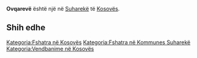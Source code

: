 {{Fshat në 
 | Emri                = Ovqarevë
 | EmriAlt                = 
 | NAME_SHORT_FORM=      
 | NAME_GENERIC=      
 | NAME_SORT_NAME_RO=      OVQAREVE
 | FULL_NAME_RO = Ovqarevë
 | FULL_NAME_ND_RO=Ovqareve
 | SORT_NAME_RG=OVQAREVE
 | FULL_NAME_RG=Ovqarevë
 | FULL_NAME_ND_RG=Ovqareve
 | SRP_NAME_SHORT_FORM=      
 | SRP_NAME_GENERIC=      
 | SRP_NAME_SORT_NAME_RO=      
 | SRP_FULL_NAME_RO = 
 | SRP_FULL_NAME_ND_RO=
 | SRP_SORT_NAME_RG=
 | SRP_FULL_NAME_RG=
 | SRP_FULL_NAME_ND_RG=
 | Emri (Rasa dhanore) = 
 | Figura              = 
 | Shteti              = Kosovo
 | Komuna              = Suharekë
 | Kodi postar         = 
 | Sipërfaqja          = 

 | Popullsia           = 

 | Regj. i popullsisë  = 
 | Dend. e popullsisë  = 
 | Faqja zyrtare       = 
 <!--- Koordinatat ----> 
 | Gjerësia            = 42.65
 | Gjatësia            = 20.716667
 | Lartësia            = 
}}
'''Ovqarevë''' është një [[]] në [[Suharekë]] të [[Kosovës]].

<!-- == Gjeografia == -->
<!-- == Historia == -->
<!-- == Demografia == -->
== Shih edhe ==
{{Komuna Suharekë}}
{{Kosovo-Administrata-Cung}}

[[Kategoria:Fshatra në Kosovës]]
[[Kategoria:Fshatra në Kommunes Suharekë]]
[[Kategoria:Vendbanime në Kosovës]]